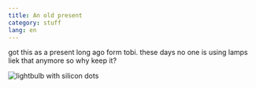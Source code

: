 ```yaml
---
title: An old present
category: stuff
lang: en
---
```


got this as a present long ago form tobi. these days no one is using lamps liek that anymore so why keep it?

![lightbulb with silicon dots](./lightbulb.jpg)
